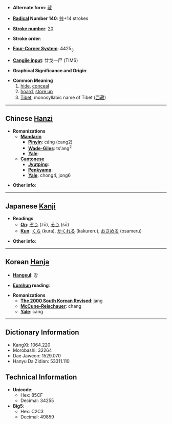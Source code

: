 * '''Alternate form''': [[蔵]]

* '''[[Wiktionary:Chinese radical index| Radical]] Number 140''': [[Wiktionary:Chinese radical index 艸|艸]]+14 strokes

* '''[[Wiktionary:Chinese total strokes index|Stroke number]]''': [[Wiktionary:Chinese total strokes index 20|20]]

* '''Stroke order''': 

* '''[[Wiktionary:Chinese four corner index|Four-Corner System]]''': 4425<sub>3</sub>

* '''[[Wiktionary:Chinese Cangjie index|Cangjie input]]''': 廿戈一尸 (TIMS)

* '''Graphical Significance and Origin''': 

* '''Common Meaning'''
*#[[hide]], [[conceal]]
*# [[hoard]], [[store up]]
*# [[Tibet]], monosyllabic name of Tibet ([[西藏]])


----

== Chinese [[Hanzi]] ==

* '''Romanizations'''
** '''[[Mandarin]]'''
*** '''[[Pinyin]]''': cáng (cang2)
*** '''[[Wade-Giles]]''': ts'ang<sup>2</sup>
*** '''[[Yale]]''': 
** '''[[Cantonese]]'''
*** '''[[Jyutping]]''':
*** '''[[Penkyamp]]''': 
*** '''[[Yale]]''': chong4, jong6

* '''Other info''': 

----

== Japanese [[Kanji]] ==

* '''Readings'''
** '''[[On]]''': [[ぞう]] (zō), [[そう]] (sō)
** '''[[Kun]]''': [[くら]] (kura), [[かくれる]] (kakureru), [[おさめる]] (osameru)

* '''Other info''':  

----

== Korean [[Hanja]] ==

* '''[[Hangeul]]''': 장

* '''[[Eumhun]] reading''': 

* '''Romanizations'''
** '''[[The 2000 South Korean Revised Romanization|The 2000 South Korean Revised]]''': jang
** '''[[McCune-Reischauer]]''': chang
** '''[[Yale]]''': cang

----

== Dictionary Information ==

* KangXi: 1064.220
* Morobashi: 32264
* Dae Jaweon: 1529.070
* Hanyu Da Zidian: 53311.110

== Technical Information ==

* '''Unicode''':
** Hex: 85CF
** Decimal: 34255
* '''Big5''':
** Hex: C2C3
** Decimal: 49859